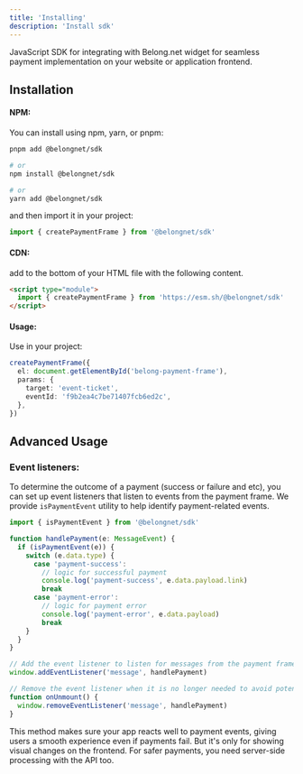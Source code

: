 ```yaml
---
title: 'Installing'
description: 'Install sdk'
---
```


JavaScript SDK for integrating with Belong.net widget for seamless payment implementation on your website or application frontend.

## Installation

#### NPM:

You can install using npm, yarn, or pnpm:

```bash
pnpm add @belongnet/sdk

# or
npm install @belongnet/sdk

# or
yarn add @belongnet/sdk
```

and then import it in your project:

```ts
import { createPaymentFrame } from '@belongnet/sdk'
```

#### CDN:

add to the bottom of your HTML file with the following content.

```html
<script type="module">
  import { createPaymentFrame } from 'https://esm.sh/@belongnet/sdk'
</script>
```

#### Usage:

Use in your project:

```ts
createPaymentFrame({
  el: document.getElementById('belong-payment-frame'),
  params: {
    target: 'event-ticket',
    eventId: 'f9b2ea4c7be71407fcb6ed2c',
  },
})
```

## Advanced Usage

### Event listeners:

To determine the outcome of a payment (success or failure and etc), you can set up event listeners that listen to events from the payment frame.
We provide `isPaymentEvent` utility to help identify payment-related events.

```ts
import { isPaymentEvent } from '@belongnet/sdk'

function handlePayment(e: MessageEvent) {
  if (isPaymentEvent(e)) {
    switch (e.data.type) {
      case 'payment-success':
        // logic for successful payment
        console.log('payment-success', e.data.payload.link)
        break
      case 'payment-error':
        // logic for payment error
        console.log('payment-error', e.data.payload)
        break
    }
  }
}

// Add the event listener to listen for messages from the payment frame:
window.addEventListener('message', handlePayment)

// Remove the event listener when it is no longer needed to avoid potential memory leaks
function onUnmount() {
  window.removeEventListener('message', handlePayment)
}
```

This method makes sure your app reacts well to payment events, giving users a smooth experience even if payments fail. But it's only for showing visual changes on the frontend. For safer payments, you need server-side processing with the API too.
